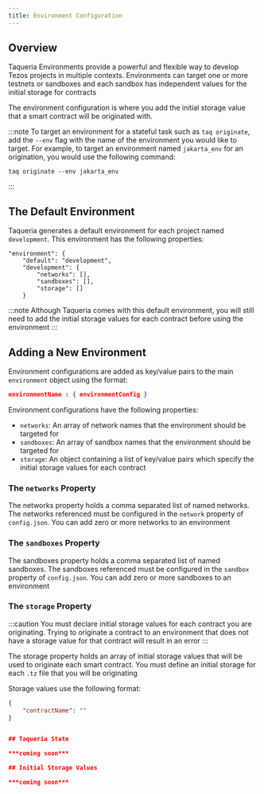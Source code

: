 ```yaml
---
title: Environment Configuration
---
```


## Overview

Taqueria Environments provide a powerful and flexible way to develop Tezos projects in multiple contexts. Environments can target one or more testnets or sandboxes and each sandbox has independent values for the initial storage for contracts

The environment configuration is where you add the initial storage value that a smart contract will be originated with. 

:::note
To target an environment for a stateful task such as `taq originate`, add the `--env` flag with the name of the environment you would like to target. For example, to target an environment named `jakarta_env` for an origination, you would use the following command:
```
taq originate --env jakarta_env
```
:::

## The Default Environment

Taqueria generates a default environment for each project named `development`. This environment has the following properties:

```
"environment": {
    "default": "development",
    "development": {
        "networks": [],
        "sandboxes": [],
        "storage": []
    }
```

:::note
Although Taqueria comes with this default environment, you will still need to add the initial storage values for each contract before using the environment
:::

## Adding a New Environment

Environment configurations are added as key/value pairs to the main `environment` object using the format:

```json
environmentName : { environmentConfig }
```

Environment configurations have the following properties:

- `networks`: An array of network names that the environment should be targeted for
- `sandboxes`: An array of sandbox names that the environment should be targeted for
- `storage`: An object containing a list of key/value pairs which specify the initial storage values for each contract

### The `networks` Property

The networks property holds a comma separated list of named networks. The networks referenced must be configured in the `network` property of `config.json`. You can add zero or more networks to an environment

### The `sandboxes` Property

The sandboxes property holds a comma separated list of named sandboxes. The sandboxes referenced must be configured in the `sandbox` property of `config.json`. You can add zero or more sandboxes to an environment

### The `storage` Property

:::caution
You must declare initial storage values for each contract you are originating. Trying to originate a contract to an environment that does not have a storage value for that contract will result in an error
:::

The storage property holds an array of initial storage values that will be used to originate each smart contract. You must define an initial storage for each `.tz` file that you will be originating

Storage values use the following format:

```json
{
    "contractName": ""
}
```


```json

## Taqueria State

***coming soon***

## Initial Storage Values

***coming soon***